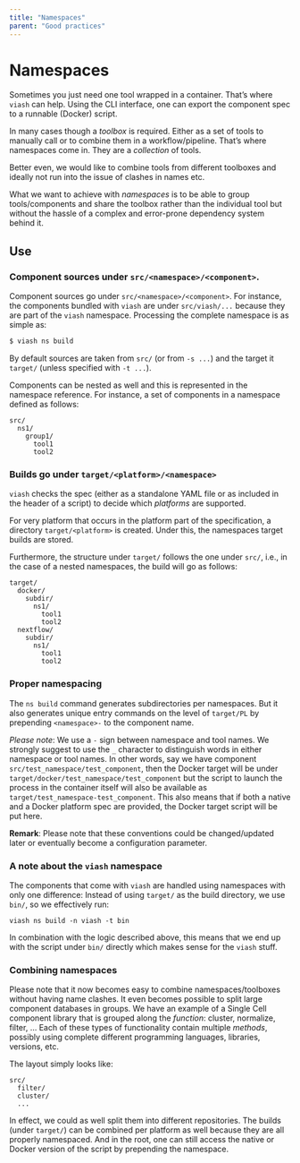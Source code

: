 ```yaml
---
title: "Namespaces"
parent: "Good practices"
---
```


# Namespaces

Sometimes you just need one tool wrapped in a container. That's where `viash` can help. Using the CLI interface, one can export the component spec to a runnable (Docker) script.

In many cases though a _toolbox_ is required. Either as a set of tools to manually call or to combine them in a workflow/pipeline. That's where namespaces come in. They are a _collection_ of tools.

Better even, we would like to combine tools from different toolboxes and ideally not run into the issue of clashes in names etc.

What we want to achieve with _namespaces_ is to be able to group tools/components and share the toolbox rather than the individual tool but without the hassle of a complex and error-prone dependency system behind it.

## Use

### Component sources under `src/<namespace>/<component>`.

Component sources go under `src/<namespace>/<component>`. For instance, the components bundled with `viash` are under `src/viash/...` because they are part of the `viash` namespace. Processing the complete namespace is as simple as:

```sh
$ viash ns build
```

By default sources are taken from `src/` (or from `-s ...`) and the target it `target/` (unless specified with `-t ...`).

Components can be nested as well and this is represented in the namespace reference. For instance, a set of components in a namespace defined as follows:

```
src/
  ns1/
    group1/
      tool1
      tool2
```


### Builds go under `target/<platform>/<namespace>`

`viash` checks the spec (either as a standalone YAML file or as included in the header of a script) to decide which _platforms_ are supported.

For very platform that occurs in the platform part of the specification, a directory `target/<platform>` is created. Under this, the namespaces target builds are stored.

Furthermore, the structure under `target/` follows the one under `src/`, i.e., in the case of a nested namespaces, the build will go as follows:

```
target/
  docker/
    subdir/
      ns1/
        tool1
        tool2
  nextflow/
    subdir/
      ns1/
        tool1
        tool2
```

### Proper namespacing

The `ns build` command generates subdirectories per namespaces. But it also generates unique entry commands on the level of `target/PL` by prepending `<namespace>-` to the component name.

_Please note_: We use a `-` sign between namespace and tool names. We strongly suggest to use the `_` character to distinguish words in either namespace or tool names. In other words, say we have component `src/test_namespace/test_component`, then the Docker target will be under `target/docker/test_namespace/test_component` but the script to launch the process in the container itself will also be available as `target/test_namespace-test_component`. This also means that if both a native and a Docker platform spec are provided, the Docker target script will be put here.

__Remark__: Please note that these conventions could be changed/updated later or eventually become a configuration parameter.

### A note about the `viash` namespace

The components that come with `viash` are handled using namespaces with only one difference: Instead of using `target/` as the build directory, we use `bin/`, so we effectively run:

```
viash ns build -n viash -t bin
```

In combination with the logic described above, this means that we end up with the script under `bin/` directly which makes sense for the `viash` stuff.

### Combining namespaces

Please note that it now becomes easy to combine namespaces/toolboxes without having name clashes. It even becomes possible to split large component databases in groups. We have an example of a Single Cell component library that is grouped along the _function_: cluster, normalize, filter, ... Each of these types of functionality contain multiple _methods_, possibly using complete different programming languages, libraries, versions, etc.

The layout simply looks like:

```
src/
  filter/
  cluster/
  ...
```

In effect, we could as well split them into different repositories. The builds (under `target/`) can be combined per platform as well because they are all properly namespaced. And in the root, one can still access the native or Docker version of the script by prepending the namespace.
